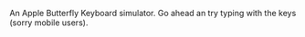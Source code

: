 

<Metatags
  title="Butterfly Keyboard | May 27 | CSS Grid a day"
  description="An example of using CSS grid every day, from May 1–31st, 2019."
  thumbnail="https://cssgrid31.brett.cool/opengraph/may-27.png"
  url="https://cssgrid31.brett.cool/"
  pathname="/may-27"
/>

<Keyboard/>

<Footer date={27} prev={true} next={true}>

An Apple Butterfly Keyboard simulator. Go ahead an try typing with the keys (sorry mobile users).

</Footer>
